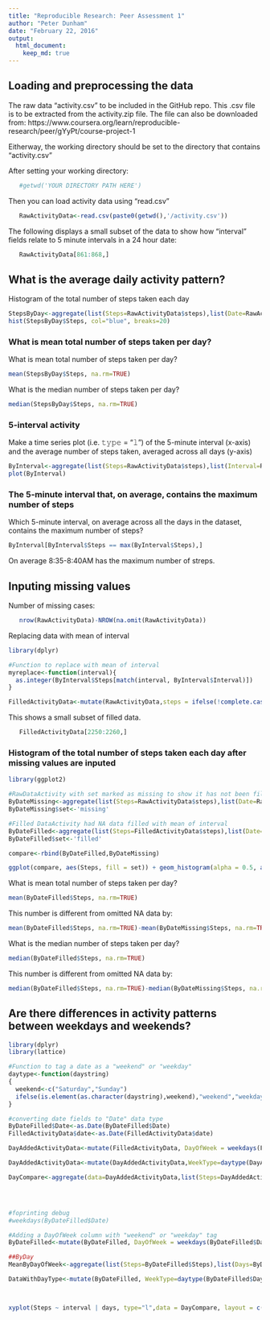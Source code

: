 ```yaml
---
title: "Reproducible Research: Peer Assessment 1"
author: "Peter Dunham"
date: "February 22, 2016"
output: 
  html_document:
    keep_md: true
---
```


## Loading and preprocessing the data

The raw data "activity.csv"  to be included in the GitHub repo. This .csv file is to be extracted from the activity.zip file.  The file can also be downloaded from:  https://www.coursera.org/learn/reproducible-research/peer/gYyPt/course-project-1

Eitherway, the working directory should be set to the directory that contains "activity.csv"

After setting your working directory:
```r
   #getwd('YOUR DIRECTORY PATH HERE')
```

Then you can load activity data using "read.csv"
```r
   RawActivityData<-read.csv(paste0(getwd(),'/activity.csv'))
```

The following displays a small subset of the data to show how "interval" fields relate to
5 minute intervals in a 24 hour date:
```r
   RawActivityData[861:868,]
```

## What is the average daily activity pattern?

Histogram of the total number of steps taken each day
```r
StepsByDay<-aggregate(list(Steps=RawActivityData$steps),list(Date=RawActivityData$date),sum)
hist(StepsByDay$Steps, col="blue", breaks=20)
```

### What is mean total number of steps taken per day?

What is mean total number of steps taken per day?

```r
mean(StepsByDay$Steps, na.rm=TRUE)
```

What is the median number of steps taken per day?

```r
median(StepsByDay$Steps, na.rm=TRUE)
```

### 5-interval activity

Make a time series plot (i.e. 𝚝𝚢𝚙𝚎 = "𝚕") of the 5-minute interval (x-axis) and the average number of steps taken, averaged across all days (y-axis)

```r
ByInterval<-aggregate(list(Steps=RawActivityData$steps),list(Interval=RawActivityData$interval),na.rm=TRUE, na.action=NULL,mean)
plot(ByInterval)
```

### The 5-minute interval that, on average, contains the maximum number of steps

Which 5-minute interval, on average across all the days in the dataset, contains the maximum number of steps?

```r
ByInterval[ByInterval$Steps == max(ByInterval$Steps),]
```

On average 8:35-8:40AM has the maximum number of streps.

## Inputing missing values

Number of missing cases:
```r
   nrow(RawActivityData)-NROW(na.omit(RawActivityData))
```

Replacing data with mean of interval 
```r
library(dplyr)

#Function to replace with mean of interval
myreplace<-function(interval){
  as.integer(ByInterval$Steps[match(interval, ByInterval$Interval)])
}

FilledActivityData<-mutate(RawActivityData,steps = ifelse(!complete.cases(RawActivityData),myreplace(RawActivityData$interval), RawActivityData$steps))

```

This shows a small subset of filled data.
```r
   FilledActivityData[2250:2260,]
```

### Histogram of the total number of steps taken each day after missing values are inputed

```r
library(ggplot2)

#RawDataActivity with set marked as missing to show it has not been filled
ByDateMissing<-aggregate(list(Steps=RawActivityData$steps),list(Date=RawActivityData$date),sum)
ByDateMissing$set<-'missing'

#Filled DataActivity had NA data filled with mean of interval
ByDateFilled<-aggregate(list(Steps=FilledActivityData$steps),list(Date=FilledActivityData$date),sum)
ByDateFilled$set<-'filled'

compare<-rbind(ByDateFilled,ByDateMissing)

ggplot(compare, aes(Steps, fill = set)) + geom_histogram(alpha = 0.5, aes(y = ..density..), position = 'identity')

```

What is mean total number of steps taken per day?

```r
mean(ByDateFilled$Steps, na.rm=TRUE)
```

This number is different from omitted NA data by:
```r
mean(ByDateFilled$Steps, na.rm=TRUE)-mean(ByDateMissing$Steps, na.rm=TRUE)
```


What is the median number of steps taken per day?

```r
median(ByDateFilled$Steps, na.rm=TRUE)
```

This number is different from omitted NA data by:
```r
median(ByDateFilled$Steps, na.rm=TRUE)-median(ByDateMissing$Steps, na.rm=TRUE)
```

## Are there differences in activity patterns between weekdays and weekends?
```r
library(dplyr)
library(lattice)

#Function to tag a date as a "weekend" or "weekday"
daytype<-function(daystring)
{
  weekend<-c("Saturday","Sunday")
  ifelse(is.element(as.character(daystring),weekend),"weekend","weekday")
}

#converting date fields to "Date" data type
ByDateFilled$Date<-as.Date(ByDateFilled$Date)
FilledActivityData$date<-as.Date(FilledActivityData$date)

DayAddedActivityData<-mutate(FilledActivityData, DayOfWeek = weekdays(FilledActivityData$date))

DayAddedActivityData<-mutate(DayAddedActivityData,WeekType=daytype(DayAddedActivityData$DayOfWeek))

DayCompare<-aggregate(data=DayAddedActivityData,list(Steps=DayAddedActivityData$steps),list(days=DayAddedActivityData$WeekType, interval=DayAddedActivityData$interval),na.rm=TRUE, na.action=NULL,mean)




#foprinting debug
#weekdays(ByDateFilled$Date)

#Adding a DayOfWeek column with "weekend" or "weekday" tag
ByDateFilled<-mutate(ByDateFilled, DayOfWeek = weekdays(ByDateFilled$Date))

##ByDay 
MeanByDayOfWeek<-aggregate(list(Steps=ByDateFilled$Steps),list(Days=ByDateFilled$DayOfWeek),na.rm=TRUE, na.action=NULL,mean)

DataWithDayType<-mutate(ByDateFilled, WeekType=daytype(ByDateFilled$DayOfWeek))



xyplot(Steps ~ interval | days, type="l",data = DayCompare, layout = c(1, 2))




```